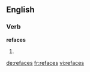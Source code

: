 ==English==

===Verb===
'''refaces'''

# {{en-third-person singular of|reface}}

[[de:refaces]]
[[fr:refaces]]
[[vi:refaces]]